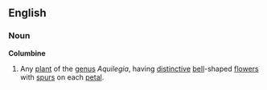 ==English==
===Noun===
'''Columbine'''
{{wikipedia}}
# Any [[plant]] of the [[genus]] ''Aquilegia'', having [[distinctive]] [[bell]]-shaped [[flower]]s with [[spur]]s on each [[petal]].